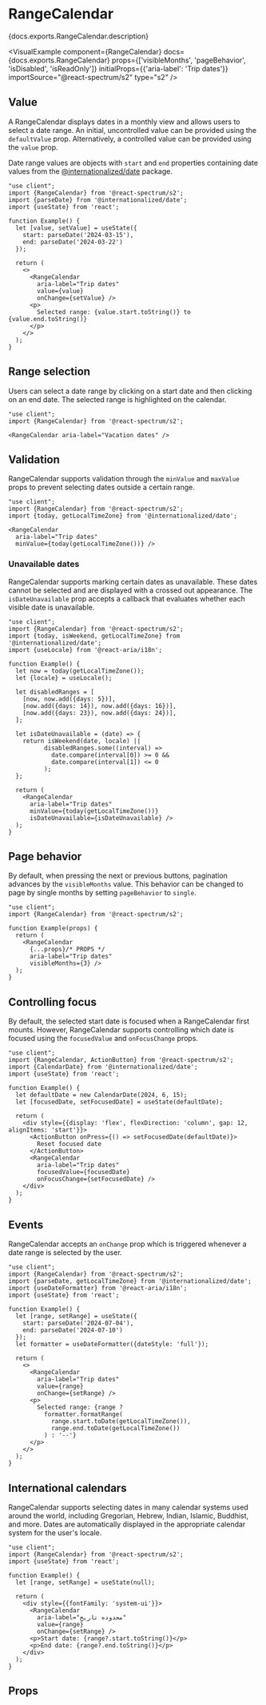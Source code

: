 

# RangeCalendar

<PageDescription>{docs.exports.RangeCalendar.description}</PageDescription>

<VisualExample
  component={RangeCalendar}
  docs={docs.exports.RangeCalendar}
  props={['visibleMonths', 'pageBehavior', 'isDisabled', 'isReadOnly']}
  initialProps={{'aria-label': 'Trip dates'}}
  importSource="@react-spectrum/s2"
  type="s2" />

## Value

A RangeCalendar displays dates in a monthly view and allows users to select a date range. An initial, uncontrolled value can be provided using the `defaultValue` prop. Alternatively, a controlled value can be provided using the `value` prop.

Date range values are objects with `start` and `end` properties containing date values from the [@internationalized/date](https://react-spectrum.adobe.com/internationalized/date/) package.

```tsx render
"use client";
import {RangeCalendar} from '@react-spectrum/s2';
import {parseDate} from '@internationalized/date';
import {useState} from 'react';

function Example() {
  let [value, setValue] = useState({
    start: parseDate('2024-03-15'),
    end: parseDate('2024-03-22')
  });

  return (
    <>
      <RangeCalendar
        aria-label="Trip dates"
        value={value}
        onChange={setValue} />
      <p>
        Selected range: {value.start.toString()} to {value.end.toString()}
      </p>
    </>
  );
}
```

## Range selection

Users can select a date range by clicking on a start date and then clicking on an end date. The selected range is highlighted on the calendar.

```tsx render
"use client";
import {RangeCalendar} from '@react-spectrum/s2';

<RangeCalendar aria-label="Vacation dates" />
```

## Validation

RangeCalendar supports validation through the `minValue` and `maxValue` props to prevent selecting dates outside a certain range.

```tsx render hideImports
"use client";
import {RangeCalendar} from '@react-spectrum/s2';
import {today, getLocalTimeZone} from '@internationalized/date';

<RangeCalendar
  aria-label="Trip dates"
  minValue={today(getLocalTimeZone())} />
```

### Unavailable dates

RangeCalendar supports marking certain dates as unavailable. These dates cannot be selected and are displayed with a crossed out appearance. The `isDateUnavailable` prop accepts a callback that evaluates whether each visible date is unavailable.

```tsx render hideImports
"use client";
import {RangeCalendar} from '@react-spectrum/s2';
import {today, isWeekend, getLocalTimeZone} from '@internationalized/date';
import {useLocale} from '@react-aria/i18n';

function Example() {
  let now = today(getLocalTimeZone());
  let {locale} = useLocale();
  
  let disabledRanges = [
    [now, now.add({days: 5})],
    [now.add({days: 14}), now.add({days: 16})],
    [now.add({days: 23}), now.add({days: 24})],
  ];

  let isDateUnavailable = (date) => {
    return isWeekend(date, locale) || 
          disabledRanges.some((interval) => 
            date.compare(interval[0]) >= 0 && 
            date.compare(interval[1]) <= 0
          );
  };

  return (
    <RangeCalendar
      aria-label="Trip dates"
      minValue={today(getLocalTimeZone())}
      isDateUnavailable={isDateUnavailable} />
  );
}
```


## Page behavior

By default, when pressing the next or previous buttons, pagination advances by the `visibleMonths` value. This behavior can be changed to page by single months by setting `pageBehavior` to `single`.

```tsx render hideImports docs={docs.exports.RangeCalendar} links={docs.links} props={['pageBehavior']}
"use client";
import {RangeCalendar} from '@react-spectrum/s2';

function Example(props) {
  return (
    <RangeCalendar
      {...props}/* PROPS */
      aria-label="Trip dates"
      visibleMonths={3} />
  );
}
```

## Controlling focus

By default, the selected start date is focused when a RangeCalendar first mounts. However, RangeCalendar supports controlling which date is focused using the `focusedValue` and `onFocusChange` props.

```tsx render hideImports
"use client";
import {RangeCalendar, ActionButton} from '@react-spectrum/s2';
import {CalendarDate} from '@internationalized/date';
import {useState} from 'react';

function Example() {
  let defaultDate = new CalendarDate(2024, 6, 15);
  let [focusedDate, setFocusedDate] = useState(defaultDate);

  return (
    <div style={{display: 'flex', flexDirection: 'column', gap: 12, alignItems: 'start'}}>
      <ActionButton onPress={() => setFocusedDate(defaultDate)}>
        Reset focused date
      </ActionButton>
      <RangeCalendar
        aria-label="Trip dates"
        focusedValue={focusedDate}
        onFocusChange={setFocusedDate} />
    </div>
  );
}
```

## Events

RangeCalendar accepts an `onChange` prop which is triggered whenever a date range is selected by the user.

```tsx render hideImports
"use client";
import {RangeCalendar} from '@react-spectrum/s2';
import {parseDate, getLocalTimeZone} from '@internationalized/date';
import {useDateFormatter} from '@react-aria/i18n';
import {useState} from 'react';

function Example() {
  let [range, setRange] = useState({
    start: parseDate('2024-07-04'),
    end: parseDate('2024-07-10')
  });
  let formatter = useDateFormatter({dateStyle: 'full'});

  return (
    <>
      <RangeCalendar
        aria-label="Trip dates"
        value={range}
        onChange={setRange} />
      <p>
        Selected range: {range ? 
          formatter.formatRange(
            range.start.toDate(getLocalTimeZone()), 
            range.end.toDate(getLocalTimeZone())
          ) : '--'}
      </p>
    </>
  );
}
```

## International calendars

RangeCalendar supports selecting dates in many calendar systems used around the world, including Gregorian, Hebrew, Indian, Islamic, Buddhist, and more. Dates are automatically displayed in the appropriate calendar system for the user's locale.

```tsx render hideImports
"use client";
import {RangeCalendar} from '@react-spectrum/s2';
import {useState} from 'react';

function Example() {
  let [range, setRange] = useState(null);
  
  return (
    <div style={{fontFamily: 'system-ui'}}>
      <RangeCalendar
        aria-label="محدوده تاریخ"
        value={range}
        onChange={setRange} />
      <p>Start date: {range?.start.toString()}</p>
      <p>End date: {range?.end.toString()}</p>
    </div>
  );
}
```

## Props

<PropTable component={docs.exports.RangeCalendar} links={docs.links} />
